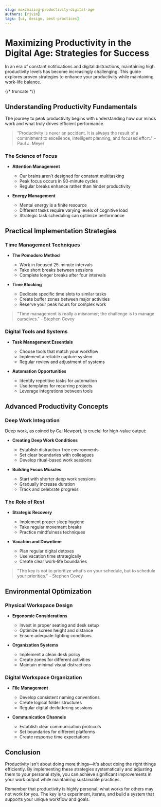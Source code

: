 ```yaml
---
slug: maximizing-productivity-digital-age
authors: [rjvim]
tags: [ui, design, best-practices]
---
```


# Maximizing Productivity in the Digital Age: Strategies for Success

In an era of constant notifications and digital distractions, maintaining high productivity levels has become increasingly challenging. This guide explores proven strategies to enhance your productivity while maintaining work-life balance.

{/* truncate */}

## Understanding Productivity Fundamentals

The journey to peak productivity begins with understanding how our minds work and what truly drives efficient performance.

> "Productivity is never an accident. It is always the result of a commitment to excellence, intelligent planning, and focused effort." - Paul J. Meyer

### The Science of Focus

- **Attention Management**

  - Our brains aren't designed for constant multitasking
  - Peak focus occurs in 90-minute cycles
  - Regular breaks enhance rather than hinder productivity

- **Energy Management**
  - Mental energy is a finite resource
  - Different tasks require varying levels of cognitive load
  - Strategic task scheduling can optimize performance

## Practical Implementation Strategies

### Time Management Techniques

- **The Pomodoro Method**

  - Work in focused 25-minute intervals
  - Take short breaks between sessions
  - Complete longer breaks after four intervals

- **Time Blocking**
  - Dedicate specific time slots to similar tasks
  - Create buffer zones between major activities
  - Reserve your peak hours for complex work

> "Time management is really a misnomer; the challenge is to manage ourselves." - Stephen Covey

### Digital Tools and Systems

- **Task Management Essentials**

  - Choose tools that match your workflow
  - Implement a reliable capture system
  - Regular review and adjustment of systems

- **Automation Opportunities**
  - Identify repetitive tasks for automation
  - Use templates for recurring projects
  - Leverage integrations between tools

## Advanced Productivity Concepts

### Deep Work Integration

Deep work, as coined by Cal Newport, is crucial for high-value output:

- **Creating Deep Work Conditions**

  - Establish distraction-free environments
  - Set clear boundaries with colleagues
  - Develop ritual-based work sessions

- **Building Focus Muscles**
  - Start with shorter deep work sessions
  - Gradually increase duration
  - Track and celebrate progress

### The Role of Rest

- **Strategic Recovery**

  - Implement proper sleep hygiene
  - Take regular movement breaks
  - Practice mindfulness techniques

- **Vacation and Downtime**
  - Plan regular digital detoxes
  - Use vacation time strategically
  - Create clear work-life boundaries

> "The key is not to prioritize what's on your schedule, but to schedule your priorities." - Stephen Covey

## Environmental Optimization

### Physical Workspace Design

- **Ergonomic Considerations**

  - Invest in proper seating and desk setup
  - Optimize screen height and distance
  - Ensure adequate lighting conditions

- **Organization Systems**
  - Implement a clean desk policy
  - Create zones for different activities
  - Maintain minimal visual distractions

### Digital Workspace Organization

- **File Management**

  - Develop consistent naming conventions
  - Create logical folder structures
  - Regular digital decluttering sessions

- **Communication Channels**
  - Establish clear communication protocols
  - Set boundaries for different platforms
  - Create response time expectations

## Conclusion

Productivity isn't about doing more things—it's about doing the right things efficiently. By implementing these strategies systematically and adjusting them to your personal style, you can achieve significant improvements in your work output while maintaining sustainable practices.

Remember that productivity is highly personal; what works for others may not work for you. The key is to experiment, iterate, and build a system that supports your unique workflow and goals.
